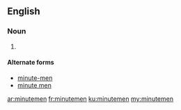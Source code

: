 {{also|minutemen|minute-men|minute men}}
==English==
===Noun===
{{head|en|plural}}
# {{plural of|minuteman|lang=en|nocat=1}}
====Alternate forms====
* [[minute-men]]
* [[minute men]]

[[ar:minutemen]]
[[fr:minutemen]]
[[ku:minutemen]]
[[my:minutemen]]